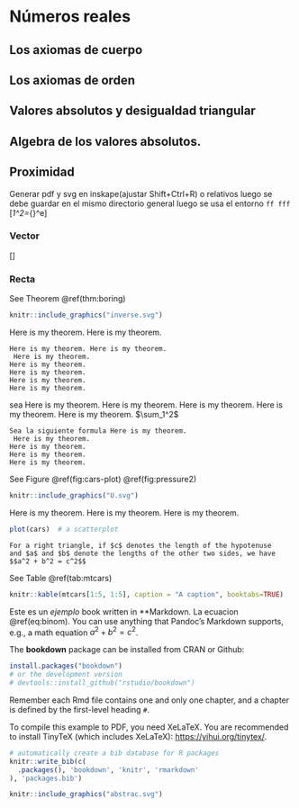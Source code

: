 \mainmatter 
# Números reales

## Los axiomas de cuerpo

## Los axiomas de orden

## Valores absolutos y desigualdad triangular

## Algebra de los valores absolutos.

## Proximidad


Generar pdf y svg en inskape(ajustar Shift+Ctrl+R) o relativos luego se debe guardar en el mismo directorio general luego se usa el entorno `ff fff`
\[\prod_1^2=\sum_{\alpha}^e\]


### Vector

\[\vec{w}\]

### Recta
See Theorem \@ref(thm:boring) 

```r
knitr::include_graphics("inverse.svg")
```
Here is my theorem.
Here is my theorem.

```theorem
Here is my theorem. Here is my theorem.
 Here is my theorem.
Here is my theorem.
Here is my theorem.
Here is my theorem.
Here is my theorem.
```

sea Here is my theorem.
Here is my theorem.
Here is my theorem.
Here is my theorem.
Here is my theorem. $\sum_1^2$

```definition
Sea la siguiente formula Here is my theorem.
 Here is my theorem.
Here is my theorem.
Here is my theorem.
Here is my theorem.
```
See Figure \@ref(fig:cars-plot) \@ref(fig:pressure2)
```r
knitr::include_graphics("U.svg")
```
Here is my theorem.
Here is my theorem.
Here is my theorem.

```r
plot(cars)  # a scatterplot
```


```lemma
For a right triangle, if $c$ denotes the length of the hypotenuse
and $a$ and $b$ denote the lengths of the other two sides, we have
$$a^2 + b^2 = c^2$$
```


See Table \@ref(tab:mtcars)

```r
knitr::kable(mtcars[1:5, 1:5], caption = "A caption", booktabs=TRUE)
```

\begin{equation} 
  f\left(k\right) = \binom{n}{k} p^k\left(1-p\right)^{n-k}
  (\#eq:binom)
\end{equation} 

Este es un  _ejemplo_ book written in **Markdown*.* La ecuacion \@ref(eq:binom). You can use anything that Pandoc's Markdown supports, e.g., a math equation $a^2 + b^2 = c^2$.

The **bookdown** package can be installed from CRAN or Github:

```r
install.packages("bookdown")
# or the development version
# devtools::install_github("rstudio/bookdown")
```

Remember each Rmd file contains one and only one chapter, and a chapter is defined by the first-level heading `#`.

To compile this example to PDF, you need XeLaTeX. You are recommended to install TinyTeX (which includes XeLaTeX): <https://yihui.org/tinytex/>.

```r
# automatically create a bib database for R packages
knitr::write_bib(c(
  .packages(), 'bookdown', 'knitr', 'rmarkdown'
), 'packages.bib')
```


```r
knitr::include_graphics("abstrac.svg")
```

